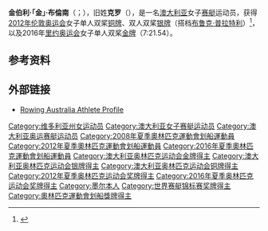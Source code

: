 {{Infobox sportsperson
| name             = Kim Brennan
| image            = Aviron 2015 - World Championships - 34.JPG
| caption          = 
| birth_name       = Kimberley Crow
| fullname         = Kimberley Brennan
| birth_date       = 1985年8月9日
| birth_place      = [[墨尔本|墨尔本]]
| height           = 
| weight           = 
| headercolor      = lightsteelblue
| show-medals      = yes
| medaltemplates   = 
{{Medal|Sport | 女子[[赛艇|赛艇]] }}
{{Medal|Country | {{AUS}} }}
{{Medal|Competition | [[奥林匹克运动会|奥林匹克运动会]] }}
{{Medal|Gold | [[2016年奥运会|2016 里约]] | [[2016年夏季奧林匹克運動會划船女子單人雙槳比賽|单人双桨]] }}
{{Medal|Silver | [[2012年奥运会|2012 伦敦]] | [[2012年夏季奧林匹克運動會划船女子雙人雙槳比賽|双人双桨]] }}
{{Medal|Bronze | [[2012年奥运会|2012 伦敦]] | [[2012年夏季奧林匹克運動會划船女子單人雙槳比賽|单人双桨]] }}
{{Medal|Competition | [[世界赛艇锦标赛|世界赛艇锦标赛]] }}
{{Medal|Gold | [[2013年世界赛艇锦标赛|2013 Chungju]] | 单人双桨 }}
{{Medal|Gold | [[2015年世界赛艇锦标赛|2015 Aiguebelette]] | 单人双桨 }}
{{Medal|Silver | [[2010年世界赛艇锦标赛|2010 Karapiro]] | 双人双桨 }}
{{Medal|Silver | [[2011年世界赛艇锦标赛|2011 Bled]] | 双人双桨 }}
{{Medal|Silver | [[2014年世界赛艇锦标赛|2014 Amsterdam]] | 单人双桨 }}
{{Medal|Bronze | [[2006年世界赛艇锦标赛|2006 Eton]] | 8人 }}
{{Medal|Sport | 女子[[田径|田径]] }}
{{Medal|Competition | [[世界少年田径锦标赛|世界少年田径锦标赛]] }}
{{Medal|Silver | [[2001年世界少年田径锦标赛|2001 Debrecen]] | 400 米栏 }}
}}

'''金伯利·「金」·布倫南'''（{{lang-en|Kimberley "Kim" Brennan}}；{{bd|1985年|8月9日}}），旧姓'''克罗'''（{{lang|en|Crow}}），是一名[[澳大利亚|澳大利亚]]女子[[赛艇|赛艇]]运动员，获得[[2012年伦敦奥运会|2012年伦敦奥运会]]女子单人双桨[[铜牌|铜牌]]、双人双桨[[银牌|银牌]]（搭档[[布鲁克·普拉特利|布鲁克·普拉特利]]）<ref name=sportref>{{cite web |title=Kim Crow results |url=http://www.sports-reference.com/olympics/athletes/cr/kim-crow-1.html |website=Sport Reference – Olympics |accessdate=7 September 2015 |archive-date=2012-07-11 |archive-url=https://web.archive.org/web/20120711235121/http://www.sports-reference.com/olympics/athletes/cr/kim-crow-1.html |dead-url=no }}</ref>，以及2016年[[里约奥运会|里约奥运会]]女子单人双桨[[金牌|金牌]]（7:21.54）。

==参考资料==
{{Reflist}}

==外部链接==
* [http://www.rowingaustralia.com.au/athleteprofile/kim-crow/ Rowing Australia Athlete Profile] {{Wayback|url=http://www.rowingaustralia.com.au/athleteprofile/kim-crow/ |date=20150624081000 }}
{{奥林匹克运动会赛艇比赛女子单人双桨冠军}}
{{世界赛艇锦标赛女子单人双桨冠军}}
{{DEFAULTSORT:Brennan, Kim}}
[[Category:维多利亚州女运动员|Category:维多利亚州女运动员]]
[[Category:澳大利亚女子赛艇运动员|Category:澳大利亚女子赛艇运动员]]
[[Category:澳大利亚奥运赛艇运动员|Category:澳大利亚奥运赛艇运动员]]
[[Category:2008年夏季奧林匹克運動會划船運動員|Category:2008年夏季奧林匹克運動會划船運動員]]
[[Category:2012年夏季奧林匹克運動會划船運動員|Category:2012年夏季奧林匹克運動會划船運動員]]
[[Category:2016年夏季奧林匹克運動會划船運動員|Category:2016年夏季奧林匹克運動會划船運動員]]
[[Category:澳大利亚奥林匹克运动会金牌得主|Category:澳大利亚奥林匹克运动会金牌得主]]
[[Category:澳大利亚奥林匹克运动会银牌得主|Category:澳大利亚奥林匹克运动会银牌得主]]
[[Category:澳大利亚奥林匹克运动会铜牌得主|Category:澳大利亚奥林匹克运动会铜牌得主]]
[[Category:2012年夏季奥林匹克运动会奖牌得主|Category:2012年夏季奥林匹克运动会奖牌得主]]
[[Category:2016年夏季奥林匹克运动会奖牌得主|Category:2016年夏季奥林匹克运动会奖牌得主]]
[[Category:墨尔本人|Category:墨尔本人]]
[[Category:世界赛艇锦标赛奖牌得主|Category:世界赛艇锦标赛奖牌得主]]
[[Category:奧林匹克運動會划船獎牌得主|Category:奧林匹克運動會划船獎牌得主]]